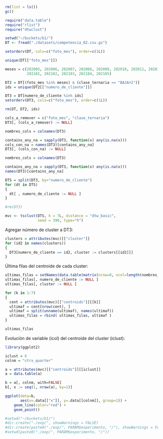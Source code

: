 ```r
rm(list = ls())
gc()

require("data.table")
require("rlist")
require("dtwclust")
```

```r
setwd("~/buckets/b1/")
DT <- fread("./datasets/competencia_02.csv.gz")

setorderv(DT, cols=c("foto_mes"), order=c(1L))
```

```r
unique(DT[["foto_mes"]])
```

```r
meses = c(202005, 202006, 202007, 202008, 202009, 202010, 202011, 202012, 
          202101, 202102, 202103, 202104, 202105)

DT2 = DT[(foto_mes %in% meses) & (clase_ternaria == "BAJA+2")]
ids = unique(DT2[["numero_de_cliente"]])

DT3 = DT[numero_de_cliente %in% ids]
setorderv(DT3, cols=c("foto_mes"), order=c(1L))

rm(DT, DT2, ids)
```


```r
cols_a_remover = c("foto_mes", "clase_ternaria")
DT3[, (cols_a_remover) := NULL]

nombres_cols = colnames(DT3)
```

```r
contains_any_na = sapply(DT3, function(x) any(is.na(x)))
cols_con_na = names(DT3)[contains_any_na]
DT3[, (cols_con_na) := NULL]

nombres_cols = colnames(DT3)
```

```r
contains_any_na = sapply(DT3, function(x) any(is.na(x)))
names(DT3)[contains_any_na]
```

```r
DTS = split(DT3, by="numero_de_cliente")
for (dt in DTS)
{
  dt[ , numero_de_cliente := NULL ]
}

#rm(DT3)
```

```r
mvc <- tsclust(DTS, k = 7L, distance = "dtw_basic", 
               seed = 390, type="h")
```

Agregar número de cluster a DT3:
```r
clusters = attributes(mvc)[["cluster"]]
for (id2 in names(clusters))
{
  DT3[numero_de_cliente == id2, cluster := clusters[[id2]]]
}
```

Última filas del centroide de cada cluster:
```r
ultimas_filas = setNames(data.table(matrix(nrow=0, ncol=length(nombres_cols))), nombres_cols)
ultimas_filas[, numero_de_cliente := NULL ]
ultimas_filas[, cluster := NULL ]

for (k in 1:7)
{
  cent = attributes(mvc)[["centroids"]][[k]]
  ultimaf = cent[nrow(cent), ]
  ultimaf = split(unname(ultimaf), names(ultimaf))
  ultimas_filas = rbind( ultimas_filas, ultimaf )
}

ultimas_filas
```

Evolución de variable (icol) del centroide del cluster (iclust): 
```r
library(ggplot2)

iclust = 6
colnm = "ctrx_quarter"

a = attributes(mvc)[["centroids"]][[iclust]]
a = data.table(a)

b = a[, colnm, with=FALSE]
b[, x := seq(1, nrow(a), by=1)]

ggplot(data=b, 
       aes(x=.data[["x"]], y=.data[[colnm]], group=1)) +
    geom_line(color="red") +
    geom_point()
```

```r
#setwd("~/buckets/b1/")
#dir.create("./exp/", showWarnings = FALSE)
#dir.create(paste0("./exp/", PARAM$experimento, "/"), showWarnings = FALSE)
#setwd(paste0("./exp/", PARAM$experimento, "/"))
```

